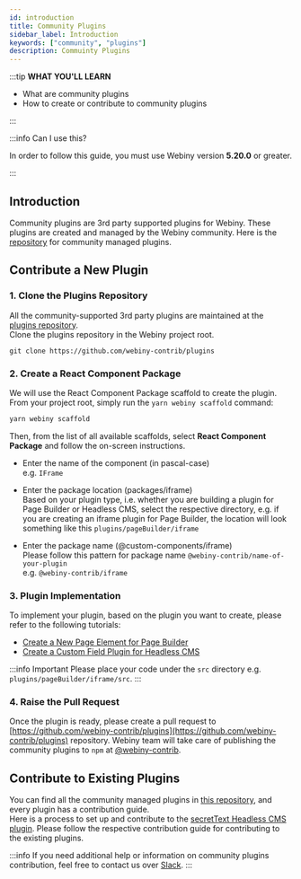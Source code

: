 ```yaml
---
id: introduction
title: Community Plugins
sidebar_label: Introduction
keywords: ["community", "plugins"]
description: Commuinty Plugins
---
```


:::tip **WHAT YOU'LL LEARN**

 - What are community plugins
 - How to create or contribute to community plugins

:::

:::info Can I use this?

In order to follow this guide, you must use Webiny version **5.20.0** or greater.

:::

## Introduction

Community plugins are 3rd party supported plugins for Webiny. These plugins are created and managed by the Webiny community.
Here is the [repository](https://github.com/webiny-contrib/plugins) for community managed plugins.

## Contribute a New Plugin

### 1. Clone the Plugins Repository

All the community-supported 3rd party plugins are maintained at the [plugins repository](https://github.com/webiny-contrib/plugins).  
Clone the plugins repository in the Webiny project root.

`git clone https://github.com/webiny-contrib/plugins`

### 2. Create a React Component Package

We will use the React Component Package scaffold to create the plugin. From your project root, simply run the `yarn webiny scaffold` command:

```bash
yarn webiny scaffold
```

Then, from the list of all available scaffolds, select **React Component Package** and follow the on-screen instructions.

- Enter the name of the component (in pascal-case)  
  e.g. `IFrame`

- Enter the package location (packages/iframe)  
  Based on your plugin type, i.e. whether you are building a plugin for Page Builder or Headless CMS, select the respective directory, e.g. if you are creating an iframe plugin for Page Builder, the location will look something like this
  `plugins/pageBuilder/iframe`

- Enter the package name (@custom-components/iframe)  
  Please follow this pattern for package name `@webiny-contrib/name-of-your-plugin`  
  e.g. `@webiny-contrib/iframe`

### 3. Plugin Implementation

To implement your plugin, based on the plugin you want to create, please refer to the following tutorials:

- [Create a New Page Element for Page Builder](https://www.webiny.com/docs/tutorials/page-builder/create-a-new-page-element/)
- [Create a Custom Field Plugin for Headless CMS](https://www.webiny.com/docs/tutorials/headless-cms/create-a-webiny-headless-cms-custom-field-plugin)

:::info Important
Please place your code under the `src` directory e.g. `plugins/pageBuilder/iframe/src`.
:::

### 4. Raise the Pull Request

Once the plugin is ready, please create a pull request to [https://github.com/webiny-contrib/plugins](https://github.com/webiny-contrib/plugins) repository.
Webiny team will take care of publishing the community plugins to `npm` at [@webiny-contrib](https://www.npmjs.com/package/@webiny-contrib/).

## Contribute to Existing Plugins

You can find all the community managed plugins in [this repository](https://github.com/webiny-contrib/plugins), and every plugin has a contribution guide.  
Here is a process to set up and contribute to the [secretText Headless CMS plugin](https://github.com/webiny-contrib/plugins/tree/main/headlessCMS/secretText#how-to-contribute-to-this-plugin).
Please follow the respective contribution guide for contributing to the existing plugins.

:::info
If you need additional help or information on community plugins contribution, feel free to contact us over [Slack](https://www.webiny.com/slack).
:::